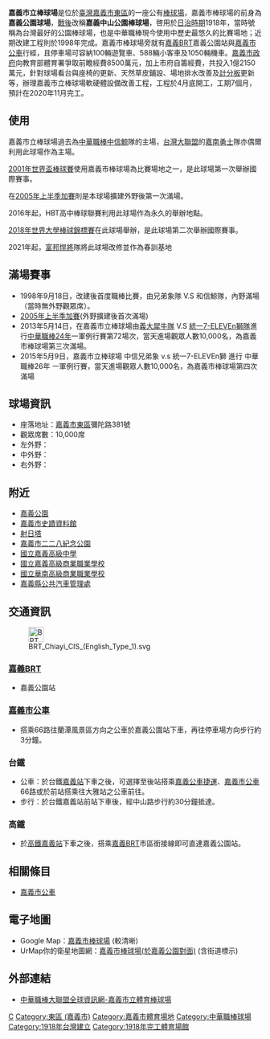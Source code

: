 {{coord|23|28|52|N|120|27|57|E|display=title}}
{{Infobox_Stadium
| stadium_name      = 嘉義市棒球場
| image             = [[File:嘉義市棒球場.JPG|250px]]
| fullname          =
| location          = {{ROC-TW}}[[嘉義市|嘉義市]][[東區_(嘉義市)|東區]]山仔頂249-1號
| broke_ground      = 1917年
| opened            = 1918年12月
| expanded          = 1998年9月18日
| owner             = [[嘉義市政府|嘉義市政府]]
| operator          = 
| surface           = 紅土、天然草皮
| construction_cost = 
| architect         =
| former_names      =
| tenants           = [[富邦悍將|富邦悍將]]<br>[[中信鯨|中信鯨]] (1998~2003)<br>[[嘉南勇士|嘉南勇士]] （非正式）
| seating_capacity  = 10,000人
| dimensions        = 左外野：350英呎 <br> 中外野：400英呎 <br> 右外野：350英呎
}}

'''嘉義市立棒球場'''是位於[[臺灣|臺灣]][[嘉義市|嘉義市]][[東區_(嘉義市)|東區]]的一座公有[[棒球場|棒球場]]，嘉義市棒球場的前身為'''嘉義公園球場'''，[[臺灣戰後時期|戰後]]改稱'''嘉義中山公園棒球場'''，啓用於[[台灣日治時期|日治時期]]1918年，當時號稱為台灣最好的公園棒球場，也是中華職棒現今使用中歷史最悠久的比賽場地；近期改建工程則於1998年完成。嘉義市棒球場旁就有[[嘉義BRT|嘉義BRT]]嘉義公園站與[[嘉義市公車|嘉義市公車]]行經，且停車場可容納100輛遊覽車、588輛小客車及1050輛機車。[[嘉義市政府|嘉義市政府]]向教育部體育署爭取前瞻經費8500萬元，加上市府自籌經費，共投入1億2150萬元，針對球場看台與座椅的更新、天然草皮鋪設、場地排水改善及[[計分板|計分板]]更新等，辦理嘉義市立棒球場軟硬體設備改善工程，工程於4月底開工，工期7個月，預計在2020年11月完工。

==使用==
嘉義市立棒球場過去為[[中華職棒|中華職棒]][[中信鯨|中信鯨]]隊的主場，[[台灣大聯盟|台灣大聯盟]]的[[嘉南勇士|嘉南勇士]]隊亦偶爾利用此球場作為主場。

[[2001年世界盃棒球賽|2001年世界盃棒球賽]]使用嘉義市棒球場為比賽場地之一，是此球場第一次舉辦國際賽事。

在[[2005年中華職棒例行賽上半季封王戰|2005年上半季加賽]]則是本球場擴建外野後第一次滿場。

2016年起，HBT高中棒球聯賽利用此球場作為永久的舉辦地點。

[[2018年世界大學棒球錦標賽|2018年世界大學棒球錦標賽]]在此球場舉辦，是此球場第二次舉辦國際賽事。

2021年起，[[富邦悍將|富邦悍將]]隊將此球場改修並作為春訓基地

==滿場賽事==
*1998年9月18日，改建後首度職棒比賽，由兄弟象隊 V.S 和信鯨隊，內野滿場（當時無外野觀眾席）。
*[[2005年中華職棒例行賽上半季封王戰|2005年上半季加賽]](外野擴建後首次滿場)
*2013年5月14日，在嘉義市立棒球場由[[義大犀牛隊|義大犀牛隊]] V.S [[統一7-ELEVEn獅隊|統一7-ELEVEn獅隊]]進行[[中華職棒24年|中華職棒24年]]一軍例行賽第72場次，當天進場觀眾人數10,000名，為嘉義市棒球場第三次滿場。
*2015年5月9日，嘉義市立棒球場 中信兄弟象 v.s 統一7-ELEVEn獅 進行 中華職棒26年 一軍例行賽，當天進場觀眾人數10,000名，為嘉義市棒球場第四次滿場

== 球場資訊 ==
*座落地址：[[嘉義市|嘉義市]][[東區_(嘉義市)|東區]]彌陀路381號
*觀眾席數：10,000席
*左外野：{{convert|350|ft|m}}
*中外野：{{convert|400|ft|m}}
*右外野：{{convert|350|ft|m}}

== 附近 ==
*[[嘉義公園|嘉義公園]]
*[[嘉義市史蹟資料館|嘉義市史蹟資料館]]
*[[射日塔|射日塔]]
*[[二二八紀念公園_(嘉義市)|嘉義市二二八紀念公園]]
*[[國立嘉義高級中學|國立嘉義高級中學]]
*[[國立嘉義高級商業職業學校|國立嘉義高級商業職業學校]]
*[[國立華南高級商業職業學校|國立華南高級商業職業學校]]
*[[嘉義縣公共汽車管理處|嘉義縣公共汽車管理處]]

==交通資訊==
[[File:BRT_Chiayi_CIS_(English_Type_1).svg|30px]]
===[[嘉義BRT|嘉義BRT]]===
*嘉義公園站

===[[嘉義市公車|嘉義市公車]]===
*搭乘66路往蘭潭風景區方向之公車於嘉義公園站下車，再往停車場方向步行約3分鐘。

===台鐵===
*公車：於台鐵[[嘉義車站|嘉義站]]下車之後，可選擇至後站搭乘[[嘉義公車捷運|嘉義公車捷運]]、[[嘉義市公車|嘉義市公車]]66路或於前站搭乘往大雅站之公車前往。
*步行：於台鐵嘉義站前站下車後，經中山路步行約30分鐘抵達。

===高鐵===
*於[[高鐵嘉義站|高鐵嘉義站]]下車之後，搭乘[[嘉義BRT|嘉義BRT]]市區銜接線即可直達嘉義公園站。

==相關條目==
*[[嘉義市公車|嘉義市公車]]
==電子地圖==
*Google Map：[http://maps.google.com/maps?ie=UTF8&t=h&om=1&z=16&ll=23.480921,120.466032&spn=0.009152,0.014462 嘉義市棒球場]  (較清晰)
*UrMap你的衛星地圖網：[http://www.urmap.com/SearchEngine/?link=Qr3CH0PCUCYZQrgrHrgXb0gV%2BIYZb0gS2v2B2vge4vgob02As0YX50gSQv2uDrY9LLtHY19Hjm%2BoO%2BSQ6IYH616BRrYVDIgX2r2CHrgoQvgVH02o3vTrRrYu%2BrgZb02Z20Yr%2BIge3vTARI2 嘉義市棒球場(於嘉義公園對面)]{{dead link|date=2018年2月 |bot=InternetArchiveBot |fix-attempted=yes }} (含街道標示)

==外部連結==
{{台灣棒球維基館}}
*[http://www.cpbl.com.tw/footer/stadium/F07 中華職棒大聯盟全球資訊網-嘉義市立體育棒球場]{{Wayback|url=http://www.cpbl.com.tw/footer/stadium/F07 |date=20200629063133 }}

{{台灣棒球}}
[[Category:台灣棒球場|C]]
[[Category:東區_(嘉義市)|Category:東區 (嘉義市)]]
[[Category:嘉義市體育場地|Category:嘉義市體育場地]]
[[Category:中華職棒球場|Category:中華職棒球場]]
[[Category:1918年台灣建立|Category:1918年台灣建立]]
[[Category:1918年完工體育場館|Category:1918年完工體育場館]]